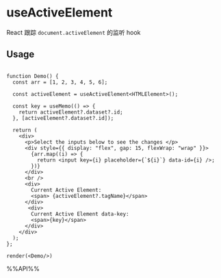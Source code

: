 # useActiveElement

React 跟踪 `document.activeElement` 的监听 hook


## Usage

```tsx live noInline

function Demo() {
  const arr = [1, 2, 3, 4, 5, 6];

  const activeElement = useActiveElement<HTMLElement>();

  const key = useMemo(() => {
    return activeElement?.dataset?.id;
  }, [activeElement?.dataset?.id]);

  return (
    <div>
      <p>Select the inputs below to see the changes </p>
      <div style={{ display: "flex", gap: 15, flexWrap: "wrap" }}>
        {arr.map((i) => {
          return <input key={i} placeholder={`${i}`} data-id={i} />;
        })}
      </div>
      <br />
      <div>
        Current Active Element:
        <span> {activeElement?.tagName}</span>
      </div>
       <div>
        Current Active Element data-key:
        <span>{key}</span>
      </div>
    </div>
  );
};

render(<Demo/>)
```



%%API%%